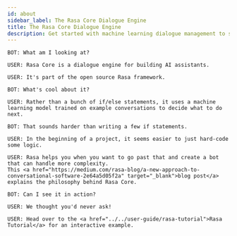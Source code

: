 ```yaml
---
id: about
sidebar_label: The Rasa Core Dialogue Engine
title: The Rasa Core Dialogue Engine
description: Get started with machine learning dialogue management to scale your bot development using Rasa as a conversational AI platform.
---
```


<a aria-hidden="true" tabIndex="-1" className="anchor enhancedAnchor" id="about-rasa-core"></a>

```
BOT: What am I looking at?
```
```
USER: Rasa Core is a dialogue engine for building AI assistants.
```
```
USER: It's part of the open source Rasa framework.
```
```
BOT: What's cool about it?
```
```
USER: Rather than a bunch of if/else statements, it uses a machine learning model trained on example conversations to decide what to do next.
```
```
BOT: That sounds harder than writing a few if statements.
```
```
USER: In the beginning of a project, it seems easier to just hard-code some logic.
```
```
USER: Rasa helps you when you want to go past that and create a bot that can handle more complexity.
This <a href="https://medium.com/rasa-blog/a-new-approach-to-conversational-software-2e64a5d05f2a" target="_blank">blog post</a> explains the philosophy behind Rasa Core.
```
```
BOT: Can I see it in action?
```
```
USER: We thought you'd never ask!
```
```
USER: Head over to the <a href="../../user-guide/rasa-tutorial">Rasa Tutorial</a> for an interactive example.
```
